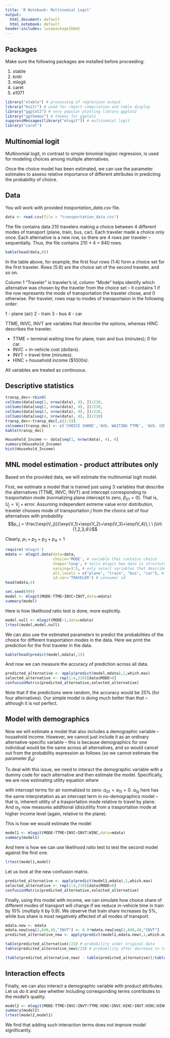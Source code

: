 ```yaml
---
title: 'R Notebook: Multinomial Logit'
output:
  html_document: default
  html_notebook: default
header-includes: \usepackage{bbm}
---
```


## Packages

Make sure the following packages are installed before proceeding:

1. xtable 
2. knitr
3. mlogit
4. caret
5. e1071

```r
library("xtable") # processing of regression output
library("knitr") # used for report compilation and table display
library("ggplot2") # very popular plotting library ggplot2
library("ggthemes") # themes for ggplot2
suppressMessages(library("mlogit")) # multinomial logit
library("caret")
```

## Multinomial logit

Multinomial logit, in contrast to simple binomial logisic regression, is used for modeling choices among multiple alternatives.

Once the choice model has been estimated, we can use the parameter estimates to assess relative importance of different attributes in predicting the probability of choice.

## Data

You will work with provided *trasportation_data.csv* file. 

```r
data <- read.csv(file = "transportation_data.csv")
```

The file contains data 210 travelers making a choice between 4 different modes of transport (plane, train, bus, car). Each traveler made a choice only once. Each alternative is a new row, so there are 4 rows per traveler -- sequentially. Thus, the file contains 210 * 4 = 840 rows. 

```r
kable(head(data,8))
```

In the table above, for example, the first four rows (1:4) form a choice set for the first traveler. Rows (5:8) are the choice set of the second traveler, and so on.

Column 1 "Traveler" is traveler's id, column "Mode" helps identify which alternative was chosen by the traveler from the choice set -- it contains 1 if the row represents the mode of transportation the traveler chose, and 0 otherwise. Per traveler, rows map to modes of transportaion in the following order:

1 - plane (air)
2 - train
3 - bus
4 - car

TTME, INVC, INVT are variables that describe the options, whereas HINC describes the traveler.

- TTME = terminal waiting time for plane, train and bus (minutes); 0 for car.
- INVC = in-vehicle cost (dollars).
- INVT = travel time (minutes).
- HINC = household income ($1000s).

All variables are treated as continuous.

## Descriptive statistics

```r
transp_dec<-rbind(
colSums(data[seq(1, nrow(data), 4), ])/210,
colSums(data[seq(2, nrow(data), 4), ])/210,
colSums(data[seq(3, nrow(data), 4), ])/210,
colSums(data[seq(4, nrow(data), 4), ])/210)
transp_dec<-transp_dec[,c(2:5)]
colnames(transp_dec) <- c('CHOICE SHARE','AVG. WAITING TTME', 'AVG. COST', 'AVG. TRAVEL TIME')
kable(transp_dec)
```

```r
Household_Income <- data[seq(1, nrow(data), 4), 6]
summary(Household_Income)
hist(Household_Income)
```

## MNL model estimation - product attributes only

Based on the provided data, we will estimate the multinomial logit model.

First, we estimate a model that is trained just using 3 variables that describe the alternatives (TTME, INVC, INVT) and intercept corresponding to trasportation mode (normalizing plane intercept to zero, $\beta_{01}=0$). That is, \begin{align*}
V_j = & \beta_{0j}+\beta_{1}\text{TTME}_j + \beta_{2}\text{INVC}_j + \beta_{3}\text{INVT}_j
\end{align*}
$U_j = V_j + \text{error}$. Assuming independent extreme value error distribution, traveler chooses mode of transportation $j$ from the choice set of four alternatives with probability $$p_j = \frac{\exp(V_j)}{\exp(V_1)+\exp(V_2)+\exp(V_3)+\exp(V_4)},\ \ j\in\{1,2,3,4\}$$

Clearly, $p_1+p_2+p_3+p_4=1$

```r
require('mlogit')
mdata <- mlogit.data(data=data,
                     choice='MODE', # variable that contains choice
                     shape='long', # tells mlogit how data is structured (every row is alternative)
                     varying=3:5, # only select variables that describe the alternatives
                     alt.levels = c("plane", "train", "bus", "car"), # levels of the alternatives
                     id.var='TRAVELER') # consumer id
head(mdata,6)

set.seed(999)
model <- mlogit(MODE~TTME+INVC+INVT,data=mdata)
summary(model)
```
Here is how likelihood ratio test is done, more explicitly.

```r
model.null <- mlogit(MODE~1,data=mdata)
lrtest(model,model.null)
```

We can also use the estimated parameters to predict the probabilities of the choice for different trasportation modes in the data. Here we print the prediction for the first traveler in the data. 

```r
kable(head(predict(model,mdata),1))
```

And now we can measure the accuracy of prediction across all data.

```r
predicted_alternative <- apply(predict(model,mdata),1,which.max)
selected_alternative <- rep(1:4,210)[data$MODE>0]
confusionMatrix(predicted_alternative,selected_alternative)
```
Note that if the predictions were random, the accuracy would be 25% (for four alternatives). Our simple model is doing much better than that -- although it is not perfect.

## Model with demographics

Now we will estimate a model that also includes a demographic variable -- household income. However, we cannot just include it as an ordinary alternative-specific variable -- this is because demographics for one individual would be the same across all alternatives, and so would cancel out from the probability expression as follows (so we cannot estimate the parameter $\beta_4$)

\begin{align*}
p_{bus} &=  \frac{\exp(\cdots_{bus} + \beta_4 \text{HINC})}{\exp(\cdots_{car} + \beta_4 \text{HINC}) + \cdots + \exp(\cdots_{plane} + \beta_4 \text{HINC})}\\
&= \frac{\exp(\cdots_{bus})\exp(\beta_4 \text{HINC})}{\exp(\cdots_{car})\exp(\beta_4 \text{HINC}) + \cdots + \exp(\cdots_{plane})\exp(\beta_4 \text{HINC})}\\
&= \frac{\exp(\cdots_{bus})}{\exp(\cdots_{car}) + \cdots + \exp(\cdots_{plane})}
\end{align*}

To deal with this issue, we need to interact the demographic variable with a dummy code for each alternative and then estimate the model. Specifically, we are now estimating utility equation where

\begin{align*}
V_j = & \alpha_{0j} + \alpha_{1j}HouseholdIncome +\beta_{1}\text{TTME}_j + \beta_{2}\text{INVC}_j + \beta_{3}\text{INVT}_j
\end{align*}

with intercept terms for air normalized to zero: $\alpha_{01}=\alpha_{11}=0$. $\alpha_{0j}$ here has the same interpretation as an intercept term in no-demographics model -- that is, inherent utility of a trasportation mode relative to travel by plane. And $\alpha_{1j}$ now measures additional (dis)utility from a trasportation mode at higher income level (again, relative to the plane).

This is how we would estimate the model

```r
model1 <- mlogit(MODE~TTME+INVC+INVT|HINC,data=mdata)
summary(model1)
```

And here is how we can use likelihood ratio test to test the second model against the first one.

```r
lrtest(model1,model)
```

Let us look at the new confusion matrix.

```r
predicted_alternative <- apply(predict(model1,mdata),1,which.max)
selected_alternative <- rep(1:4,210)[data$MODE>0]
confusionMatrix(predicted_alternative,selected_alternative)
```

Finally, using this model with income, we can simulate how choice share of different modes of transport will change if we reduce in-vehicle time in train by 10% (multiply it by $0.9$). We observe that train share increases by 5\%, while bus share is most negatively affected of all modes of transport.

```r
mdata.new <- mdata
mdata.new[seq(2,840,4),"INVT"] <- 0.9*mdata.new[seq(2,840,4),"INVT"]
predicted_alternative_new <- apply(predict(model1,mdata.new),1,which.max)

table(predicted_alternative)/210 # probability under original data
table(predicted_alternative_new)/210 # probability after decrease in train travel time

(table(predicted_alternative_new) - table(predicted_alternative))/table(predicted_alternative)
```

## Interaction effects

Finally, we can also interact a demographic variable with product attributes. Let us do it and see whether including corresponding terms contributes to the model's quality.

```r
model2 <- mlogit(MODE~TTME+INVC+INVT+TTME:HINC+INVC:HINC+INVT:HINC|HINC,data=mdata)
summary(model2)
lrtest(model2,model1)
```

We find that adding such interaction terms does not improve model significantly.
